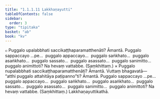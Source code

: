 ```yaml
---
title: "1.1.1.11 Lakkhaṇayutti"
tableOfContents: false
sidebar:
  order: 3
type: "tipitaka"
basket: "ab"
book: "kv"
---
```



<DynamicBreadcrumb />

<Division number="53" book="kv">

<Paragraph number="152" book="kv">
๐ Puggalo upalabbhati saccikaṭṭhaparamatthenāti? Āmantā. Puggalo sappaccayo …pe…  puggalo appaccayo…  puggalo saṅkhato…  puggalo asaṅkhato…  puggalo sassato…  puggalo asassato…  puggalo sanimitto…  puggalo animittoti? Na hevaṃ vattabbe. (Saṃkhittaṃ.)
</Paragraph>

</Division>
<Division number="54" book="kv">

<Paragraph number="153" book="kv">
× Puggalo nupalabbhati saccikaṭṭhaparamatthenāti? Āmantā. Vuttaṃ bhagavatā—  “atthi puggalo attahitāya paṭipanno”ti? Āmantā. Puggalo sappaccayo …pe…  puggalo appaccayo…  puggalo saṅkhato…  puggalo asaṅkhato…  puggalo sassato…  puggalo asassato…  puggalo sanimitto…  puggalo animittoti? Na hevaṃ vattabbe. (Saṃkhittaṃ.)

</Paragraph>
</Division>

<Paragraph number="154" type="center" book="kv">
Lakkhaṇayuttikathā.
</Paragraph>